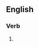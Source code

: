 ==English==

===Verb===
{{head|en|present participle}}

# {{present participle of|denationalize|lang=en|nocat=1}}